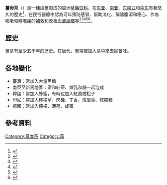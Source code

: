 {{多個問題|
{{Refimprove|time=2017-06-23T07:47:50+00:00}}
{{Expand|time=2017-06-23T07:47:50+00:00}}
{{expert}}
}}
{{Infobox prepared food
| name             = 薑母茶
| image            = Ginger tea-01.jpg
| caption          = 一杯薑母茶
| type             = [[茶|茶]]
| main_ingredient  = 薑、[[水|水]]
| region           = [[亚洲|亚洲]]
}}
'''薑母茶'''（{{lang-en|Ginger tea}}）是一種由薑製成的亞洲[[药用植物|草藥]][[饮料|饮料]]，在[[东亚|东亚]]、[[南亚|南亚]]、[[东南亚|东南亚]]和[[中东|中东]]有著悠久的歷史<ref>{{cite web|url=http://umm.edu/health/medical/altmed/herb/ginger|title=Ginger (Overview)|publisher=University of Maryland Medical Center|date=2015-06-22|accessdate=2016-03-21|archive-date=2016-03-20|archive-url=https://web.archive.org/web/20160320191255/http://umm.edu/health/medical/altmed/herb/ginger|dead-url=no}}</ref>，在民俗醫療中認為可以預防感冒、幫助消化、解除腹瀉和噁心、作為咳嗽和喉嚨痛的補救和改善[[循环系统|血液循環]]等<ref>{{cite web|url=https://news.google.com/newspapers?nid=1346&dat=19910519&id=4O4vAAAAIBAJ&sjid=DPwDAAAAIBAJ&pg=3308,2593313&hl=en|title=Soothing Ginger Tea|publisher=Lakeland Ledger|date=1991-05-19|accessdate=2016-03-22}}</ref><ref>{{cite web|url=https://news.google.com/newspapers?nid=1129&dat=20000217&id=cOpRAAAAIBAJ&sjid=LXADAAAAIBAJ&pg=5068,4910438&hl=en|title=Flu-fighting foods can relieve symptoms|publisher=Pittsburgh Post-Gazette|date=2000-02-17|accessdate=2016-03-22|archive-date=2016-04-22|archive-url=https://web.archive.org/web/20160422194950/https://news.google.com/newspapers?nid=1129&dat=20000217&id=cOpRAAAAIBAJ&sjid=LXADAAAAIBAJ&pg=5068,4910438&hl=en|dead-url=no}}</ref><ref>{{cite book|author=Henry Phillips|title=History of cultivated vegetables: comprising their botanical, medicinal, edible, and chemical qualities; natural history; &c., &c|url=https://books.google.com/books?id=pDkaAAAAYAAJ&pg=PA216|year=1827|publisher=Henry Colburn|pages=216–}}</ref><ref>{{cite web|url=https://news.google.com/newspapers?nid=1309&dat=19920103&id=yYJUAAAAIBAJ&sjid=MJADAAAAIBAJ&pg=2000,806399&hl=en|title=Wonder herb called ginger|publisher=New Straits Times|date=1992-01-03|accessdate=2016-03-22}}</ref><ref name="ginger">{{cite web|url=http://ww1.utusan.com.my/utusan/info.asp?y=2010&dt=0502&pub=Utusan_Malaysia&sec=Kesihatan&pg=kn_05.htm|title=Buat sendiri di rumah|language=ms|publisher=Utusan Malaysia|date=2010-05-02|accessdate=2016-03-22|archive-url=https://web.archive.org/web/20160404115134/http://ww1.utusan.com.my/utusan/info.asp?y=2010&dt=0502&pub=Utusan_Malaysia&sec=Kesihatan&pg=kn_05.htm|archive-date=2016-04-04|dead-url=yes}}</ref>。

==歷史==
薑茶有至少五千年的歷史。在唐代，薑常被加入茶中來去除苦味。

==各地變化==
*臺灣：常加入大量黑糖
*南亞至新馬地區：常和紅茶、煉乳和糖一起泡成
*韓國：常加入蜂蜜，有時也加入紅棗或松子
*印尼：常加入檸檬草、肉桂、丁香、斑蘭葉、棕櫚糖
*德國：常加入檸檬、薄荷、蜂蜜

== 參考資料 ==
{{reflist}}

{{portal box|飲食}}

{{茶}}
[[Category:草本茶|Category:草本茶]]
[[Category:薑|Category:薑]]